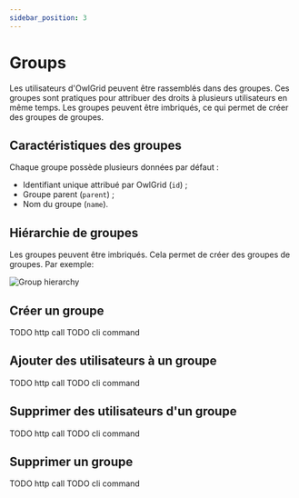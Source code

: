 ```yaml
---
sidebar_position: 3
---
```



# Groups

Les utilisateurs d'OwlGrid peuvent être rassemblés dans des groupes. Ces groupes sont pratiques pour attribuer des droits à plusieurs utilisateurs en même temps. Les groupes peuvent être imbriqués, ce qui permet de créer des groupes de groupes.

## Caractéristiques des groupes

Chaque groupe possède plusieurs données par défaut :
- Identifiant unique attribué par OwlGrid (`id`) ;
- Groupe parent (`parent`) ;
- Nom du groupe (`name`).

## Hiérarchie de groupes

Les groupes peuvent être imbriqués. Cela permet de créer des groupes de groupes. Par exemple:

![Group hierarchy](/img/group_hierarchy.jpeg)

## Créer un groupe

<Tabs groupId="client">
  <TabItem value="rest" label="REST API">
  TODO http call
  </TabItem>
  <TabItem value="cli" label="CLI">
  TODO cli command
  </TabItem>
</Tabs>

## Ajouter des utilisateurs à un groupe

<Tabs groupId="client">
  <TabItem value="rest" label="REST API">
  TODO http call
  </TabItem>
  <TabItem value="cli" label="CLI">
  TODO cli command
  </TabItem>
</Tabs>

## Supprimer des utilisateurs d'un groupe

<Tabs groupId="client">
  <TabItem value="rest" label="REST API">
  TODO http call
  </TabItem>
  <TabItem value="cli" label="CLI">
  TODO cli command
  </TabItem>
</Tabs>

## Supprimer un groupe

<Tabs groupId="client">
  <TabItem value="rest" label="REST API">
  TODO http call
  </TabItem>
  <TabItem value="cli" label="CLI">
  TODO cli command
  </TabItem>
</Tabs>